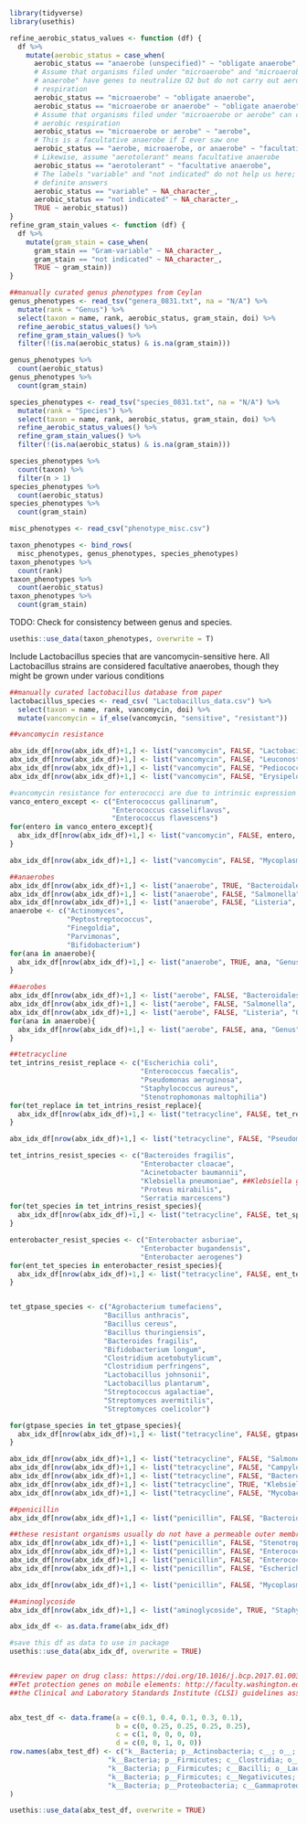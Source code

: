 ```r
library(tidyverse)
library(usethis)
```

```r
refine_aerobic_status_values <- function (df) {
  df %>%
    mutate(aerobic_status = case_when(
      aerobic_status == "anaerobe (unspecified)" ~ "obligate anaerobe",
      # Assume that organisms filed under "microaerobe" and "microaerobe or
      # anaerobe" have genes to neutralize O2 but do not carry out aerobic
      # respiration
      aerobic_status == "microaerobe" ~ "obligate anaerobe",
      aerobic_status == "microaerobe or anaerobe" ~ "obligate anaerobe",
      # Assume that organisms filed under "microaerobe or aerobe" can carry out
      # aerobic respiration
      aerobic_status == "microaerobe or aerobe" ~ "aerobe",
      # This is a facultative anaerobe if I ever saw one
      aerobic_status == "aerobe, microaerobe, or anaerobe" ~ "facultative anaerobe",
      # Likewise, assume "aerotolerant" means facultative anaerobe
      aerobic_status == "aerotolerant" ~ "facultative anaerobe",
      # The labels "variable" and "not indicated" do not help us here; we need
      # definite answers
      aerobic_status == "variable" ~ NA_character_,
      aerobic_status == "not indicated" ~ NA_character_,
      TRUE ~ aerobic_status))
}
refine_gram_stain_values <- function (df) {
  df %>%
    mutate(gram_stain = case_when(
      gram_stain == "Gram-variable" ~ NA_character_,
      gram_stain == "not indicated" ~ NA_character_,
      TRUE ~ gram_stain))
}
```


```r
##manually curated genus phenotypes from Ceylan
genus_phenotypes <- read_tsv("genera_0831.txt", na = "N/A") %>%
  mutate(rank = "Genus") %>%
  select(taxon = name, rank, aerobic_status, gram_stain, doi) %>%
  refine_aerobic_status_values() %>%
  refine_gram_stain_values() %>%
  filter(!(is.na(aerobic_status) & is.na(gram_stain)))

genus_phenotypes %>%
  count(aerobic_status)
genus_phenotypes %>%
  count(gram_stain)
```

```r
species_phenotypes <- read_tsv("species_0831.txt", na = "N/A") %>%
  mutate(rank = "Species") %>%
  select(taxon = name, rank, aerobic_status, gram_stain, doi) %>%
  refine_aerobic_status_values() %>%
  refine_gram_stain_values() %>%
  filter(!(is.na(aerobic_status) & is.na(gram_stain)))

species_phenotypes %>%
  count(taxon) %>%
  filter(n > 1)
species_phenotypes %>%
  count(aerobic_status)
species_phenotypes %>%
  count(gram_stain)
```

```r
misc_phenotypes <- read_csv("phenotype_misc.csv")
```


```r
taxon_phenotypes <- bind_rows(
  misc_phenotypes, genus_phenotypes, species_phenotypes)
taxon_phenotypes %>%
  count(rank)
taxon_phenotypes %>%
  count(aerobic_status)
taxon_phenotypes %>%
  count(gram_stain)
```

TODO: Check for consistency between genus and species.

```r
usethis::use_data(taxon_phenotypes, overwrite = T)
```

Include Lactobacillus species that are vancomycin-sensitive here. All
Lactobacillus strains are considered facultative anaerobes, though they might
be grown under various conditions

```r
##manually curated lactobacillus database from paper
lactobacillus_species <- read_csv( "Lactobacillus_data.csv") %>%
  select(taxon = name, rank, vancomycin, doi) %>%
  mutate(vancomycin = if_else(vancomycin, "sensitive", "resistant"))

##vancomycin resistance

abx_idx_df[nrow(abx_idx_df)+1,] <- list("vancomycin", FALSE, "Lactobacillus", "Genus", "10.1128/AEM.01738-18")
abx_idx_df[nrow(abx_idx_df)+1,] <- list("vancomycin", FALSE, "Leuconostoc", "Genus", "10.1053/jhin.1998.0605")
abx_idx_df[nrow(abx_idx_df)+1,] <- list("vancomycin", FALSE, "Pediococcus", "Genus", "10.1053/jhin.1998.0605")
abx_idx_df[nrow(abx_idx_df)+1,] <- list("vancomycin", FALSE, "Erysipelothrix", "Genus", "10.1053/jhin.1998.0605")

#vancomycin resistance for enterococci are due to intrinsic expression of van genes
vanco_entero_except <- c("Enterococcus gallinarum",
                         "Enterococcus casseliflavus",
                         "Enterococcus flavescens")
for(entero in vanco_entero_except){
  abx_idx_df[nrow(abx_idx_df)+1,] <- list("vancomycin", FALSE, entero, "Species", "10.1016/j.jiac.2018.01.001") ##resistant
}

abx_idx_df[nrow(abx_idx_df)+1,] <- list("vancomycin", FALSE, "Mycoplasma", "Genus", "10.1038/nrmicro1464")

##anaerobes
abx_idx_df[nrow(abx_idx_df)+1,] <- list("anaerobe", TRUE, "Bacteroidales", "Order", "10.1128/microbiolspec.dmih2-0015-2015")
abx_idx_df[nrow(abx_idx_df)+1,] <- list("anaerobe", FALSE, "Salmonella", "Genus", "10.1002/9781118960608.gbm01166")
abx_idx_df[nrow(abx_idx_df)+1,] <- list("anaerobe", FALSE, "Listeria", "Genus", "10.1002/9781118960608.gbm00547")
anaerobe <- c("Actinomyces",
              "Peptostreptococcus",
              "Finegoldia",
              "Parvimonas",
              "Bifidobacterium")
for(ana in anaerobe){
  abx_idx_df[nrow(abx_idx_df)+1,] <- list("anaerobe", TRUE, ana, "Genus", "10.1128/microbiolspec.dmih2-0015-2015")
}

##aerobes
abx_idx_df[nrow(abx_idx_df)+1,] <- list("aerobe", FALSE, "Bacteroidales", "Order", "10.1128/microbiolspec.dmih2-0015-2015")
abx_idx_df[nrow(abx_idx_df)+1,] <- list("aerobe", FALSE, "Salmonella", "Genus", "10.1002/9781118960608.gbm01166")
abx_idx_df[nrow(abx_idx_df)+1,] <- list("aerobe", FALSE, "Listeria", "Genus", "10.1002/9781118960608.gbm00547")
for(ana in anaerobe){
  abx_idx_df[nrow(abx_idx_df)+1,] <- list("aerobe", FALSE, ana, "Genus", "10.1128/microbiolspec.dmih2-0015-2015")
}

##tetracycline
tet_intrins_resist_replace <- c("Escherichia coli",
                                "Enterococcus faecalis",
                                "Pseudomonas aeruginosa",
                                "Staphylococcus aureus",
                                "Stenotrophomonas maltophilia")
for(tet_replace in tet_intrins_resist_replace){
  abx_idx_df[nrow(abx_idx_df)+1,] <- list("tetracycline", FALSE, tet_replace, "Species", "10.1101/cshperspect.a025387")
}

abx_idx_df[nrow(abx_idx_df)+1,] <- list("tetracycline", FALSE, "Pseudomonas", "Genus", "10.1101/cshperspect.a025387")

tet_intrins_resist_species <- c("Bacteroides fragilis",
                                "Enterobacter cloacae",
                                "Acinetobacter baumannii",
                                "Klebsiella pneumoniae", ##Klebsiella generally susceptible
                                "Proteus mirabilis",
                                "Serratia marcescens")
for(tet_species in tet_intrins_resist_species){
  abx_idx_df[nrow(abx_idx_df)+1,] <- list("tetracycline", FALSE, tet_species, "Species", "10.1101/cshperspect.a025387")
}

enterobacter_resist_species <- c("Enterobacter asburiae",
                                "Enterobacter bugandensis",
                                "Enterobacter aerogenes")
for(ent_tet_species in enterobacter_resist_species){
  abx_idx_df[nrow(abx_idx_df)+1,] <- list("tetracycline", FALSE, ent_tet_species, "Species", "10.1128/CMR.00002-19")
}


tet_gtpase_species <- c("Agrobacterium tumefaciens",
                       "Bacillus anthracis",
                       "Bacillus cereus",
                       "Bacillus thuringiensis",
                       "Bacteroides fragilis",
                       "Bifidobacterium longum",
                       "Clostridium acetobutylicum",
                       "Clostridium perfringens",
                       "Lactobacillus johnsonii",
                       "Lactobacillus plantarum",
                       "Streptococcus agalactiae",
                       "Streptomyces avermitilis",
                       "Streptomyces coelicolor")

for(gtpase_species in tet_gtpase_species){
  abx_idx_df[nrow(abx_idx_df)+1,] <- list("tetracycline", FALSE, gtpase_species, "Species", "10.1186/1471-2164-8-15")
}

abx_idx_df[nrow(abx_idx_df)+1,] <- list("tetracycline", FALSE, "Salmonella typhimurium", "Species", "10.1038/nrmicro1464")
abx_idx_df[nrow(abx_idx_df)+1,] <- list("tetracycline", FALSE, "Campylobacter jejuni", "Species", "10.1038/nrmicro1464")
abx_idx_df[nrow(abx_idx_df)+1,] <- list("tetracycline", FALSE, "Bacteroides", "Genus", "10.1128/mBio.00569-13") ##tetracycline resistance among Bacteroides is widely distributed
abx_idx_df[nrow(abx_idx_df)+1,] <- list("tetracycline", TRUE, "Klebsiella", "Genus", "10.1101/cshperspect.a025387")
abx_idx_df[nrow(abx_idx_df)+1,] <- list("tetracycline", FALSE, "Mycobacterium abscessus", "Species", "10.1128/AAC.00119-18")

##penicillin
abx_idx_df[nrow(abx_idx_df)+1,] <- list("penicillin", FALSE, "Bacteroides", "Genus", "10.3934/microbiol.2018.3.482")

##these resistant organisms usually do not have a permeable outer membrane
abx_idx_df[nrow(abx_idx_df)+1,] <- list("penicillin", FALSE, "Stenotrophomonas maltophilia", "Species", "10.1186/s13054-019-2371-3")
abx_idx_df[nrow(abx_idx_df)+1,] <- list("penicillin", FALSE, "Enterococcus faecalis", "Species", "10.4161/viru.21282")
abx_idx_df[nrow(abx_idx_df)+1,] <- list("penicillin", FALSE, "Enterococcus faecium", "Species", "10.4161/viru.21282")
abx_idx_df[nrow(abx_idx_df)+1,] <- list("penicillin", FALSE, "Escherichia coli", "Species", "10.1016/j.ijmm.2013.02.009")

abx_idx_df[nrow(abx_idx_df)+1,] <- list("penicillin", FALSE, "Mycoplasma", "Genus", "10.1038/nrmicro1464")

##aminoglycoside
abx_idx_df[nrow(abx_idx_df)+1,] <- list("aminoglycoside", TRUE, "Staphylococcus", "Genus", "10.1136/archdischild-2015-309069")

abx_idx_df <- as.data.frame(abx_idx_df)

#save this df as data to use in package
usethis::use_data(abx_idx_df, overwrite = TRUE)


##review paper on drug class: https://doi.org/10.1016/j.bcp.2017.01.003
##Tet protection genes on mobile elements: http://faculty.washington.edu/marilynr/, https://doi.org/10.1016/j.femsle.2005.02.034
##the Clinical and Laboratory Standards Institute (CLSI) guidelines assesses abx resistance


abx_test_df <- data.frame(a = c(0.1, 0.4, 0.1, 0.3, 0.1),
                          b = c(0, 0.25, 0.25, 0.25, 0.25),
                          c = c(1, 0, 0, 0, 0),
                          d = c(0, 0, 1, 0, 0))
row.names(abx_test_df) <- c("k__Bacteria; p__Actinobacteria; c__; o__; f__; g__; s__",
                        "k__Bacteria; p__Firmicutes; c__Clostridia; o__Clostridiales; f__Clostridiaceae; g__Clostridium; s__Clostridium perfringens",
                        "k__Bacteria; p__Firmicutes; c__Bacilli; o__Lactobacillales; f__Enterococcaceae; g__Enterococcus; s__Enterococcus gallinarum",
                        "k__Bacteria; p__Firmicutes; c__Negativicutes; o__Veillonellales; f__Veillonellaceae; g__Veillonella",
                        "k__Bacteria; p__Proteobacteria; c__Gammaproteobacteria; o__Pseudomonadales; f__Pseudomonadaceae; g__; s__"
)

usethis::use_data(abx_test_df, overwrite = TRUE)
```
